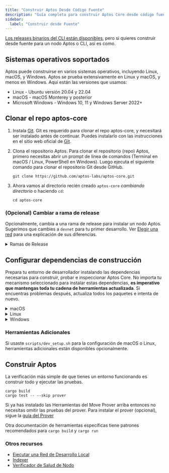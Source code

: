 ```yaml
---
title: "Construir Aptos Desde Código Fuente"
description: "Guía completa para construir Aptos Core desde código fuente incluyendo configuración de entorno, instalación de dependencias, e instrucciones de construcción para Linux, macOS, y Windows."
sidebar:
  label: "Construir desde Fuente"
---
```



[Los releases binarios del CLI están disponibles](/es/build/cli), pero si
quieres construir desde fuente para un nodo Aptos o CLI, así es como.

## Sistemas operativos soportados

Aptos puede construirse en varios sistemas operativos, incluyendo Linux, macOS, y
Windows. Aptos se prueba extensivamente en Linux y macOS, y menos en Windows.
Aquí están las versiones que usamos:

- Linux - Ubuntu versión 20.04 y 22.04
- macOS - macOS Monterey y posterior
- Microsoft Windows - Windows 10, 11 y Windows Server 2022+

## Clonar el repo aptos-core

1. Instala [Git](https://git-scm.com/book/en/v2/Getting-Started-Installing-Git).
   Git es requerido para clonar el repo aptos-core, y necesitará ser instalado
   antes de continuar. Puedes instalarlo con las instrucciones en el sitio web oficial de
   [Git](https://git-scm.com/book/en/v2/Getting-Started-Installing-Git).

2. Clona el repositorio Aptos. Para clonar el repositorio (repo) Aptos, primero
   necesitas abrir un prompt de línea de comandos (Terminal en macOS / Linux, PowerShell en
   Windows). Luego ejecuta el siguiente comando para clonar el repositorio Git desde GitHub.

   ```shellscript filename="Terminal"
   git clone https://github.com/aptos-labs/aptos-core.git
   ```

3. Ahora vamos al directorio recién creado `aptos-core` _cambiando directorio_ o haciendo `cd`:
   ```shellscript filename="Terminal"
   cd aptos-core
   ```

### (Opcional) Cambiar a rama de release

Opcionalmente, cambia a una rama de release para instalar un nodo Aptos.
Sugerimos que cambies a `devnet` para tu primer desarrollo.
Ver [Elegir una red](/es/network/nodes/networks) para una
explicación de sus diferencias.

<details>
  <summary>Ramas de Release</summary>

  <Tabs>
    <TabItem label="Devnet">
      ```shellscript filename="Terminal"
      git checkout --track origin/devnet
      ```
    </TabItem>

    <TabItem label="Testnet">
      ```shellscript filename="Terminal"
      git checkout --track origin/testnet
      ```
    </TabItem>

    <TabItem label="Mainnet">
      ```shellscript filename="Terminal"
      git checkout --track origin/mainnet
      ```
    </TabItem>
  </Tabs>
</details>

## Configurar dependencias de construcción

Prepara tu entorno de desarrollador instalando las dependencias necesarias para construir, probar e inspeccionar Aptos Core.
No importa tu mecanismo seleccionado para instalar estas dependencias, **es imperativo que mantengas toda tu cadena de herramientas actualizada**.
Si encuentras problemas después, actualiza todos los paquetes e intenta de nuevo.

<details>
  <summary>macOS</summary>

  **> Usando el script automatizado**

  1. Asegúrate de tener el gestor de paquetes `brew` instalado: [https://brew.sh/](https://brew.sh/)
  2. Ejecuta el script de configuración de dev para preparar tu entorno:

  ```shellscript filename="Terminal"
  ./scripts/dev_setup.sh
  ```

  3. Actualiza tu entorno de shell actual:

  ```shellscript filename="Terminal"
  source ~/.cargo/env
  ```

  <Aside type="note">
    Puedes ver las opciones disponibles para el script ejecutando

    ```shellscript filename="Terminal"
    ./scripts/dev_setup.sh --help
    ```
  </Aside>

  **> Instalación manual de dependencias**

  Si el script anterior no funciona para ti, puedes instalar estas manualmente, pero **no se recomienda**.

  1. [Rust](https://www.rust-lang.org/tools/install)
  2. [CMake](https://cmake.org/download/)
  3. [LLVM](https://releases.llvm.org/)
  4. [LLD](https://lld.llvm.org/)
</details>

<details>
  <summary>Linux</summary>

  **> Usando el script automatizado**

  1. Ejecuta el script de configuración de dev para preparar tu entorno:

  ```shellscript filename="Terminal"
  ./scripts/dev_setup.sh
  ```

  2. Actualiza tu entorno de shell actual:

  ```shellscript filename="Terminal"
  source ~/.cargo/env
  ```

  <Aside type="note">
    Puedes ver las opciones disponibles para el script ejecutando

    ```shellscript filename="Terminal"
    ./scripts/dev_setup.sh --help
    ```
  </Aside>

  **> Instalación manual de dependencias**

  Si el script anterior no funciona para ti, puedes instalar estas manualmente, pero **no se recomienda**:

  1. [Rust](https://www.rust-lang.org/tools/install).
  2. [CMake](https://cmake.org/download/).
  3. [LLVM](https://releases.llvm.org/).
  4. [libssl-dev](https://packages.ubuntu.com/jammy/libssl-dev) y [libclang-dev](https://packages.ubuntu.com/jammy/libclang-dev)
</details>

<details>
  <summary>Windows</summary>

  **> Usando el script automatizado**

  1. Abre una terminal PowerShell como administrador.
  2. Ejecuta el script de configuración de dev para preparar tu entorno:

  ```powershell filename="Terminal"
  PowerShell -ExecutionPolicy Bypass -File ./scripts/windows_dev_setup.ps1
  ```

  3. Abre una nueva terminal PowerShell después de instalar todas las dependencias

  **> Instalación manual de dependencias**

  1. Instala [Rust](https://www.rust-lang.org/tools/install).
  2. Instala [LLVM](https://releases.llvm.org/). Visita su repositorio GitHub para el [último release precompilado](https://github.com/llvm/llvm-project/releases/tag/llvmorg-15.0.7).
  3. Instala [Microsoft Visual Studio Build Tools para Windows](https://visualstudio.microsoft.com/downloads/#build-tools-for-visual-studio-2022). Durante la configuración, selecciona "Desktop development with C++" y tres opciones adicionales: MSVC C++ build tools, Windows 10/11 SDK, y C++ CMake tools for Windows.
  4. Si estás en Windows ARM, instala [Visual Studio](https://visualstudio.microsoft.com/vs).
  5. Si no se instaló ya durante la instalación de Visual Studio/Build Tools, instala [CMake](https://cmake.org/download/).
  6. Abre una nueva terminal PowerShell después de instalar todas las dependencias
</details>

### Herramientas Adicionales

Si usaste `scripts/dev_setup.sh` para la configuración de macOS o Linux, herramientas adicionales están disponibles opcionalmente.

## Construir Aptos

La verificación más simple de que tienes un entorno funcionando es construir todo y ejecutar las pruebas.

```shellscript filename="Terminal"
cargo build
cargo test -- --skip prover
```

Si ya has instalado las Herramientas del Move Prover arriba entonces no necesitas
omitir las pruebas del prover. Para instalar el prover (opcional), sigue la [guía del Prover](/es/build/smart-contracts/prover)

Otra documentación de herramientas específicas tiene patrones recomendados para `cargo build` y `cargo run`

### Otros recursos

- [Ejecutar una Red de Desarrollo Local](/es/network/nodes/localnet/local-development-network)
- [Indexer](/es/build/indexer)
- [Verificador de Salud de Nodo](/es/network/nodes/measure/node-health-checker)
